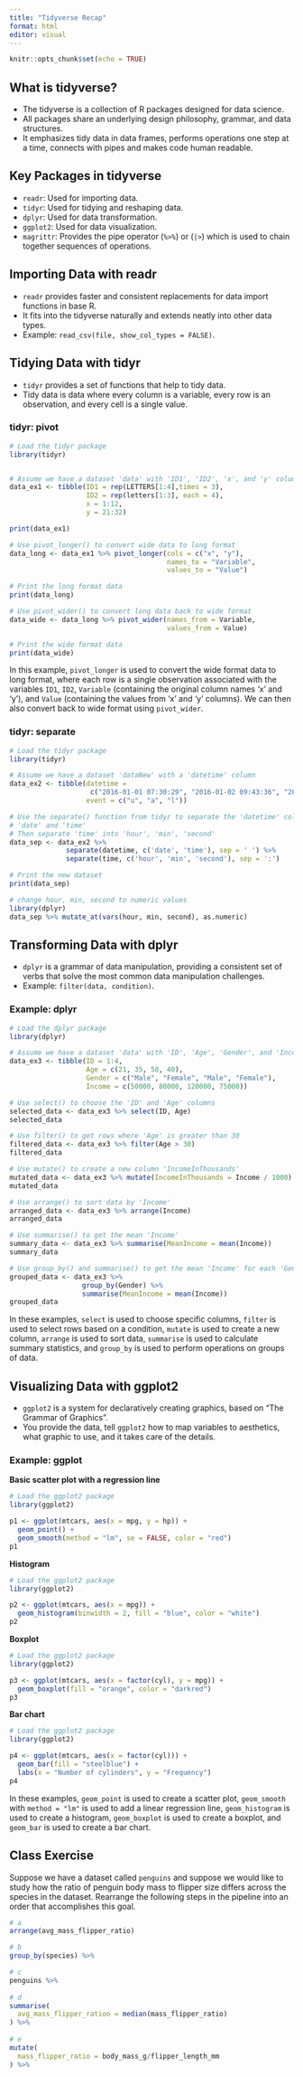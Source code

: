```yaml
---
title: "Tidyverse Recap"
format: html
editor: visual
---
```


```r
knitr::opts_chunk$set(echo = TRUE)
```

## What is tidyverse?

-   The tidyverse is a collection of R packages designed for data science.
-   All packages share an underlying design philosophy, grammar, and data structures.
-   It emphasizes tidy data in data frames, performs operations one step at a time, connects with pipes and makes code human readable.

## Key Packages in tidyverse

-   `readr`: Used for importing data.
-   `tidyr`: Used for tidying and reshaping data.
-   `dplyr`: Used for data transformation.
-   `ggplot2`: Used for data visualization.
-   `magrittr`: Provides the pipe operator (`%>%`) or (`|>`) which is used to chain together sequences of operations.

## Importing Data with readr

-   `readr` provides faster and consistent replacements for data import functions in base R.
-   It fits into the tidyverse naturally and extends neatly into other data types.
-   Example: `read_csv(file, show_col_types = FALSE)`.

## Tidying Data with tidyr

-   `tidyr` provides a set of functions that help to tidy data.
-   Tidy data is data where every column is a variable, every row is an observation, and every cell is a single value.


### tidyr: pivot

```r
# Load the tidyr package
library(tidyr)


# Assume we have a dataset 'data' with 'ID1', 'ID2', 'x', and 'y' columns
data_ex1 <- tibble(ID1 = rep(LETTERS[1:4],times = 3), 
                   ID2 = rep(letters[1:3], each = 4), 
                   x = 1:12, 
                   y = 21:32)

print(data_ex1)

# Use pivot_longer() to convert wide data to long format
data_long <- data_ex1 %>% pivot_longer(cols = c("x", "y"), 
                                       names_to = "Variable", 
                                       values_to = "Value")

# Print the long format data
print(data_long)

# Use pivot_wider() to convert long data back to wide format
data_wide <- data_long %>% pivot_wider(names_from = Variable,
                                       values_from = Value)

# Print the wide format data
print(data_wide)
```

In this example, `pivot_longer` is used to convert the wide format data to long format, where each row is a single observation associated with the variables `ID1`, `ID2`, `Variable` (containing the original column names 'x' and 'y'), and `Value` (containing the values from 'x' and 'y' columns). We can then also convert back to wide format using `pivot_wider`.



### tidyr: separate

```r
# Load the tidyr package
library(tidyr)

# Assume we have a dataset 'dataNew' with a 'datetime' column
data_ex2 <- tibble(datetime = 
                    c("2016-01-01 07:30:29", "2016-01-02 09:43:36", "2016-01-03 13:59:00"), 
                   event = c("u", "a", "l"))

# Use the separate() function from tidyr to separate the 'datetime' column into 
# 'date' and 'time'
# Then separate 'time' into 'hour', 'min', 'second'
data_sep <- data_ex2 %>% 
              separate(datetime, c('date', 'time'), sep = ' ') %>% 
              separate(time, c('hour', 'min', 'second'), sep = ':')

# Print the new dataset
print(data_sep)

# change hour, min, second to numeric values
library(dplyr)
data_sep %>% mutate_at(vars(hour, min, second), as.numeric)
```



## Transforming Data with dplyr

-   `dplyr` is a grammar of data manipulation, providing a consistent set of verbs that solve the most common data manipulation challenges.
-   Example: `filter(data, condition)`.

### Example: dplyr

```r
# Load the dplyr package
library(dplyr)

# Assume we have a dataset 'data' with 'ID', 'Age', 'Gender', and 'Income' columns
data_ex3 <- tibble(ID = 1:4, 
                   Age = c(21, 35, 58, 40), 
                   Gender = c("Male", "Female", "Male", "Female"), 
                   Income = c(50000, 80000, 120000, 75000))

# Use select() to choose the 'ID' and 'Age' columns
selected_data <- data_ex3 %>% select(ID, Age)
selected_data

# Use filter() to get rows where 'Age' is greater than 30
filtered_data <- data_ex3 %>% filter(Age > 30)
filtered_data

# Use mutate() to create a new column 'IncomeInThousands'
mutated_data <- data_ex3 %>% mutate(IncomeInThousands = Income / 1000)
mutated_data

# Use arrange() to sort data by 'Income'
arranged_data <- data_ex3 %>% arrange(Income)
arranged_data

# Use summarise() to get the mean 'Income'
summary_data <- data_ex3 %>% summarise(MeanIncome = mean(Income))
summary_data

# Use group_by() and summarise() to get the mean 'Income' for each 'Gender'
grouped_data <- data_ex3 %>% 
                  group_by(Gender) %>% 
                  summarise(MeanIncome = mean(Income))
grouped_data
```

In these examples, `select` is used to choose specific columns, `filter` is used to select rows based on a condition, `mutate` is used to create a new column, `arrange` is used to sort data, `summarise` is used to calculate summary statistics, and `group_by` is used to perform operations on groups of data.



## Visualizing Data with ggplot2

-   `ggplot2` is a system for declaratively creating graphics, based on "The Grammar of Graphics".
-   You provide the data, tell `ggplot2` how to map variables to aesthetics, what graphic to use, and it takes care of the details.

<!-- ### Conclusion -->

<!-- Remember, the tidyverse is a powerful tool for data science in R, but it's not the only way to do things. Some R users prefer base R functions, or other packages. It's all about finding the tools and methods that work best for your needs and style of coding. -->



### Example: ggplot

**Basic scatter plot with a regression line**

```r
# Load the ggplot2 package
library(ggplot2)

p1 <- ggplot(mtcars, aes(x = mpg, y = hp)) +
  geom_point() +
  geom_smooth(method = "lm", se = FALSE, color = "red")
p1
```



**Histogram**

```r
# Load the ggplot2 package
library(ggplot2)

p2 <- ggplot(mtcars, aes(x = mpg)) +
  geom_histogram(binwidth = 2, fill = "blue", color = "white")
p2
```



**Boxplot**

```r
# Load the ggplot2 package
library(ggplot2)

p3 <- ggplot(mtcars, aes(x = factor(cyl), y = mpg)) +
  geom_boxplot(fill = "orange", color = "darkred")
p3
```



**Bar chart**

```r
# Load the ggplot2 package
library(ggplot2)

p4 <- ggplot(mtcars, aes(x = factor(cyl))) +
  geom_bar(fill = "steelblue") +
  labs(x = "Number of cylinders", y = "Frequency")
p4
```

In these examples, `geom_point` is used to create a scatter plot, `geom_smooth` with `method = "lm"` is used to add a linear regression line, `geom_histogram` is used to create a histogram, `geom_boxplot` is used to create a boxplot, and `geom_bar` is used to create a bar chart.



## Class Exercise

Suppose we have a dataset called `penguins` and suppose we would like to study how the ratio of penguin body mass to flipper size differs across the species in the dataset. Rearrange the following steps in the pipeline into an order that accomplishes this goal.

```r
# a
arrange(avg_mass_flipper_ratio)

# b
group_by(species) %>% 

# c
penguins %>% 
  
# d
summarise(
  avg_mass_flipper_ratioo = median(mass_flipper_ratio)
) %>% 
  
# e
mutate(
  mass_flipper_ratio = body_mass_g/flipper_length_mm
) %>% 
```
